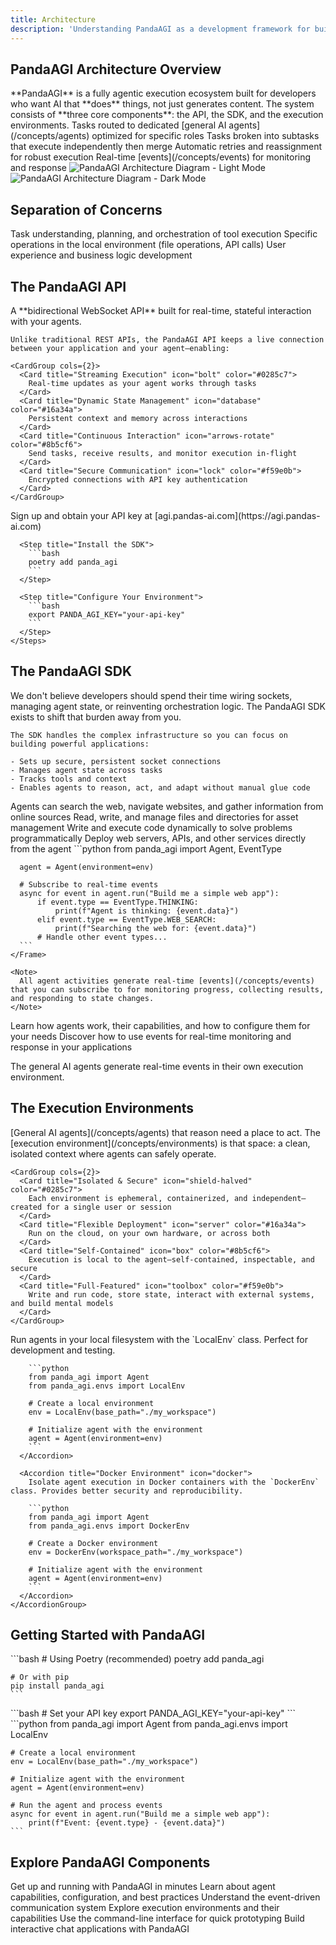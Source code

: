 ```yaml
---
title: Architecture
description: 'Understanding PandaAGI as a development framework for building and deploying agentic AI applications'
---
```


## PandaAGI Architecture Overview

<Note>
**PandaAGI** is a fully agentic execution ecosystem built for developers who want AI that **does** things, not just generates content. The system consists of **three core components**: the API, the SDK, and the execution environments.
</Note>

<CardGroup cols={2}>
  <Card title="Specialized Agent Orchestration" icon="robot" color="#0285c7">
    Tasks routed to dedicated [general AI agents](/concepts/agents) optimized for specific roles
  </Card>
  <Card title="Structured Parallelism" icon="diagram-project" color="#16a34a">
    Tasks broken into subtasks that execute independently then merge
  </Card>
  <Card title="Resilience and Recovery" icon="shield" color="#8b5cf6">
    Automatic retries and reassignment for robust execution
  </Card>
  <Card title="Event-Driven Communication" icon="bolt" color="#f59e0b">
    Real-time [events](/concepts/events) for monitoring and response
  </Card>
</CardGroup>


<Frame caption="PandaAGI Architecture Diagram">
  <img
    className="block dark:hidden"
    src="/images/architecture.png"
    alt="PandaAGI Architecture Diagram - Light Mode"
  />
  <img
    className="hidden dark:block"
    src="/images/architecture.png"
    alt="PandaAGI Architecture Diagram - Dark Mode"
  />
</Frame>

## Separation of Concerns

<CardGroup cols={3}>
  <Card title="AI Layer" icon="brain" color="#0285c7">
    Task understanding, planning, and orchestration of tool execution
  </Card>
  <Card title="Tool Layer" icon="wrench" color="#16a34a">
    Specific operations in the local environment (file operations, API calls)
  </Card>
  <Card title="Application Layer" icon="window" color="#8b5cf6">
    User experience and business logic development
  </Card>
</CardGroup>

## The PandaAGI API

<Tabs>
  <Tab title="Overview">
    <Note>
      A **bidirectional WebSocket API** built for real-time, stateful interaction with your agents.
    </Note>
    
    Unlike traditional REST APIs, the PandaAGI API keeps a live connection between your application and your agent—enabling:
    
    <CardGroup cols={2}>
      <Card title="Streaming Execution" icon="bolt" color="#0285c7">
        Real-time updates as your agent works through tasks
      </Card>
      <Card title="Dynamic State Management" icon="database" color="#16a34a">
        Persistent context and memory across interactions
      </Card>
      <Card title="Continuous Interaction" icon="arrows-rotate" color="#8b5cf6">
        Send tasks, receive results, and monitor execution in-flight
      </Card>
      <Card title="Secure Communication" icon="lock" color="#f59e0b">
        Encrypted connections with API key authentication
      </Card>
    </CardGroup>
  </Tab>
  
  <Tab title="Getting Started">
    <Steps>
      <Step title="Get Your API Key">
        Sign up and obtain your API key at [agi.pandas-ai.com](https://agi.pandas-ai.com)
      </Step>
      
      <Step title="Install the SDK">
        ```bash
        poetry add panda_agi
        ```
      </Step>
      
      <Step title="Configure Your Environment">
        ```bash
        export PANDA_AGI_KEY="your-api-key"
        ```
      </Step>
    </Steps>
  </Tab>
</Tabs>

## The PandaAGI SDK

<Tabs>
  <Tab title="Overview">
    <Note>
      We don't believe developers should spend their time wiring sockets, managing agent state, or reinventing orchestration logic. The PandaAGI SDK exists to shift that burden away from you.
    </Note>
    
    The SDK handles the complex infrastructure so you can focus on building powerful applications:
    
    - Sets up secure, persistent socket connections
    - Manages agent state across tasks
    - Tracks tools and context
    - Enables agents to reason, act, and adapt without manual glue code
  </Tab>
  
  <Tab title="Agent Capabilities">
    <CardGroup cols={2}>
      <Card title="Internet Access" icon="globe" color="#0285c7">
        Agents can search the web, navigate websites, and gather information from online sources
      </Card>
      <Card title="File System" icon="folder" color="#16a34a">
        Read, write, and manage files and directories for asset management
      </Card>
      <Card title="Code Execution" icon="code" color="#8b5cf6">
        Write and execute code dynamically to solve problems programmatically
      </Card>
      <Card title="Deployment" icon="rocket" color="#f59e0b">
        Deploy web servers, APIs, and other services directly from the agent
      </Card>
    </CardGroup>
  </Tab>
  
  <Tab title="Event System">
    <Frame caption="Real-time Event Streaming">
      ```python
      from panda_agi import Agent, EventType
      
      agent = Agent(environment=env)
      
      # Subscribe to real-time events
      async for event in agent.run("Build me a simple web app"):
          if event.type == EventType.THINKING:
              print(f"Agent is thinking: {event.data}")
          elif event.type == EventType.WEB_SEARCH:
              print(f"Searching the web for: {event.data}")
          # Handle other event types...
      ```
    </Frame>
    
    <Note>
      All agent activities generate real-time [events](/concepts/events) that you can subscribe to for monitoring progress, collecting results, and responding to state changes.
    </Note>
  </Tab>
</Tabs>

<CardGroup cols={2}>
  <Card
    title="Learn more about Agents"
    icon="robot"
    href="/concepts/agents"
  >
    Learn how agents work, their capabilities, and how to configure them for your needs
  </Card>
  <Card
    title="Explore Events"
    icon="bell"
    href="/concepts/events"
  >
    Discover how to use events for real-time monitoring and response in your applications
  </Card>
</CardGroup>

The general AI agents generate real-time events in their own execution environment. 

## The Execution Environments

<Tabs>
  <Tab title="Overview">
    <Note>
      [General AI agents](/concepts/agents) that reason need a place to act. The [execution environment](/concepts/environments) is that space: a clean, isolated context where agents can safely operate.
    </Note>
    
    <CardGroup cols={2}>
      <Card title="Isolated & Secure" icon="shield-halved" color="#0285c7">
        Each environment is ephemeral, containerized, and independent—created for a single user or session
      </Card>
      <Card title="Flexible Deployment" icon="server" color="#16a34a">
        Run on the cloud, on your own hardware, or across both
      </Card>
      <Card title="Self-Contained" icon="box" color="#8b5cf6">
        Execution is local to the agent—self-contained, inspectable, and secure
      </Card>
      <Card title="Full-Featured" icon="toolbox" color="#f59e0b">
        Write and run code, store state, interact with external systems, and build mental models
      </Card>
    </CardGroup>
  </Tab>
  
  <Tab title="Environment Types">
    <AccordionGroup>
      <Accordion title="Local Environment" icon="laptop-code">
        Run agents in your local filesystem with the `LocalEnv` class. Perfect for development and testing.
        
        ```python
        from panda_agi import Agent
        from panda_agi.envs import LocalEnv
        
        # Create a local environment
        env = LocalEnv(base_path="./my_workspace")
        
        # Initialize agent with the environment
        agent = Agent(environment=env)
        ```
      </Accordion>
      
      <Accordion title="Docker Environment" icon="docker">
        Isolate agent execution in Docker containers with the `DockerEnv` class. Provides better security and reproducibility.
        
        ```python
        from panda_agi import Agent
        from panda_agi.envs import DockerEnv
        
        # Create a Docker environment
        env = DockerEnv(workspace_path="./my_workspace")
        
        # Initialize agent with the environment
        agent = Agent(environment=env)
        ```
      </Accordion>
    </AccordionGroup>
  </Tab>
</Tabs>

## Getting Started with PandaAGI

<Steps>
  <Step title="Install the SDK">
    ```bash
    # Using Poetry (recommended)
    poetry add panda_agi
    
    # Or with pip
    pip install panda_agi
    ```
  </Step>
  
  <Step title="Set up your environment">
    ```bash
    # Set your API key
    export PANDA_AGI_KEY="your-api-key"
    ```
  </Step>
  
  <Step title="Create your first agent">
    ```python
    from panda_agi import Agent
    from panda_agi.envs import LocalEnv
    
    # Create a local environment
    env = LocalEnv(base_path="./my_workspace")
    
    # Initialize agent with the environment
    agent = Agent(environment=env)
    
    # Run the agent and process events
    async for event in agent.run("Build me a simple web app"):
        print(f"Event: {event.type} - {event.data}")
    ```
  </Step>
</Steps>

## Explore PandaAGI Components

<CardGroup cols={2}>
  <Card
    title="Quick Start Guide"
    icon="rocket"
    href="/quickstart"
    color="#0285c7"
  >
    Get up and running with PandaAGI in minutes
  </Card>
  <Card
    title="Agent Concepts"
    icon="robot"
    href="/concepts/agents"
    color="#16a34a"
  >
    Learn about agent capabilities, configuration, and best practices
  </Card>
  <Card
    title="Event System"
    icon="bolt"
    href="/concepts/events"
    color="#8b5cf6"
  >
    Understand the event-driven communication system
  </Card>
  <Card
    title="Environments"
    icon="server"
    href="/concepts/environments"
    color="#f59e0b"
  >
    Explore execution environments and their capabilities
  </Card>
  <Card
    title="CLI Interface"
    icon="terminal"
    href="/cli"
    color="#ef4444"
  >
    Use the command-line interface for quick prototyping
  </Card>
  <Card
    title="Chat Interface"
    icon="comments"
    href="/chat-interface"
    color="#6366f1"
  >
    Build interactive chat applications with PandaAGI
  </Card>
</CardGroup>

